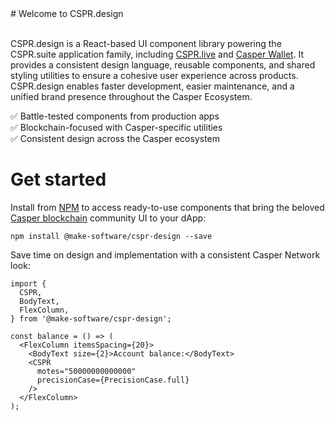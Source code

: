 
<Meta title="Home"/>

<StyledWrapper>
    <StyledHeaderWrapper>
        # Welcome to CSPR.design
    </StyledHeaderWrapper>
</StyledWrapper>

<br/>
<br/>

CSPR.design is a React-based UI component library powering the CSPR.suite application family, including [CSPR.live](https://cspr.live) and [Casper Wallet](https://www.casperwallet.io/).
It provides a consistent design language, reusable components, and shared styling utilities to ensure a cohesive user experience across products. CSPR.design enables faster development, easier maintenance, and a unified brand presence throughout the Casper Ecosystem.

✅ Battle-tested components from production apps \
✅ Blockchain-focused with Casper-specific utilities \
✅ Consistent design across the Casper ecosystem
<br/>

# Get started

Install from [NPM](https://www.npmjs.com/package/@make-software/cspr-design) to access ready-to-use components that bring the beloved [Casper blockchain](https://casper.network) community UI to your dApp:

```
npm install @make-software/cspr-design --save
```

Save time on design and implementation with a consistent Casper Network look:
``` tsx
import {
  CSPR,
  BodyText,
  FlexColumn,
} from '@make-software/cspr-design';

const balance = () => (
  <FlexColumn itemsSpacing={20}>
    <BodyText size={2}>Account balance:</BodyText>
    <CSPR
      motes="50000000000000"
      precisionCase={PrecisionCase.full}
    />
  </FlexColumn>
);
```

